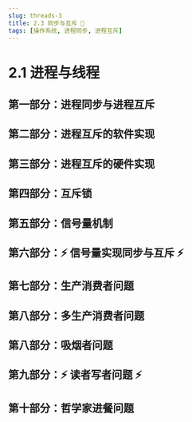 ---
slug: threads-3
title: 2.3 同步与互斥 🚀
tags: [操作系统, 进程同步, 进程互斥]
---


# 2.1 进程与线程

## 第一部分：进程同步与进程互斥

<PDFPreview pdfUrl="https://blog-use-1316646528.cos.ap-nanjing.myqcloud.com/%E6%93%8D%E4%BD%9C%E7%B3%BB%E7%BB%9F/2.3.1%20%E8%BF%9B%E7%A8%8B%E5%90%8C%E6%AD%A5%E4%B8%8E%E8%BF%9B%E7%A8%8B%E4%BA%92%E6%96%A5.pdf" />

## 第二部分：进程互斥的软件实现

<PDFPreview pdfUrl="https://blog-use-1316646528.cos.ap-nanjing.myqcloud.com/%E6%93%8D%E4%BD%9C%E7%B3%BB%E7%BB%9F/2.3.3%20%E8%BF%9B%E7%A8%8B%E4%BA%92%E6%96%A5%E7%9A%84%E7%A1%AC%E4%BB%B6%E5%AE%9E%E7%8E%B0.pdf" />

## 第三部分：进程互斥的硬件实现

<PDFPreview pdfUrl="https://blog-use-1316646528.cos.ap-nanjing.myqcloud.com/%E6%93%8D%E4%BD%9C%E7%B3%BB%E7%BB%9F/2.1.3%20%E8%BF%9B%E7%A8%8B%E6%8E%A7%E5%88%B6.pdf" />

## 第四部分：互斥锁

<PDFPreview pdfUrl="https://blog-use-1316646528.cos.ap-nanjing.myqcloud.com/%E6%93%8D%E4%BD%9C%E7%B3%BB%E7%BB%9F/2.3.4%E4%BA%92%E6%96%A5%E9%94%81.pdf" />

## 第五部分：信号量机制

<PDFPreview pdfUrl="https://blog-use-1316646528.cos.ap-nanjing.myqcloud.com/%E6%93%8D%E4%BD%9C%E7%B3%BB%E7%BB%9F/2.3.5%E4%BF%A1%E5%8F%B7%E9%87%8F%E6%9C%BA%E5%88%B6.pdf" />

## 第六部分：⚡️ 信号量实现同步与互斥 ⚡️

<PDFPreview pdfUrl="https://blog-use-1316646528.cos.ap-nanjing.myqcloud.com/%E6%93%8D%E4%BD%9C%E7%B3%BB%E7%BB%9F/2.3.6%20%E4%BF%A1%E5%8F%B7%E9%87%8F%E5%AE%9E%E7%8E%B0%E5%90%8C%E6%AD%A5%E4%B8%8E%E4%BA%92%E6%96%A5.pdf" />

## 第七部分：生产消费者问题

<PDFPreview pdfUrl="https://blog-use-1316646528.cos.ap-nanjing.myqcloud.com/%E6%93%8D%E4%BD%9C%E7%B3%BB%E7%BB%9F/2.3.7%20%E7%94%9F%E4%BA%A7%E6%B6%88%E8%B4%B9%E8%80%85%E9%97%AE%E9%A2%98.pdf" />

## 第八部分：多生产消费者问题

<PDFPreview pdfUrl="https://blog-use-1316646528.cos.ap-nanjing.myqcloud.com/%E6%93%8D%E4%BD%9C%E7%B3%BB%E7%BB%9F/2.3.8%20%E5%A4%9A%E7%B1%BB%E5%9E%8B%E7%94%9F%E4%BA%A7%E6%B6%88%E8%B4%B9%E8%80%85%E9%97%AE%E9%A2%98.pdf" />

## 第八部分：吸烟者问题

<PDFPreview pdfUrl="https://blog-use-1316646528.cos.ap-nanjing.myqcloud.com/%E6%93%8D%E4%BD%9C%E7%B3%BB%E7%BB%9F/2.3.9%20%E5%90%B8%E7%83%9F%E8%80%85%E9%97%AE%E9%A2%98.pdf" />

## 第九部分：⚡️ 读者写者问题 ⚡️

<PDFPreview pdfUrl="https://blog-use-1316646528.cos.ap-nanjing.myqcloud.com/%E6%93%8D%E4%BD%9C%E7%B3%BB%E7%BB%9F/2.3.10%20%E8%AF%BB%E8%80%85%E5%86%99%E8%80%85%E9%97%AE%E9%A2%98.pdf" />

## 第十部分：哲学家进餐问题

<PDFPreview pdfUrl="https://blog-use-1316646528.cos.ap-nanjing.myqcloud.com/%E6%93%8D%E4%BD%9C%E7%B3%BB%E7%BB%9F/2.3.11%20%E5%93%B2%E5%AD%A6%E5%AE%B6%E8%BF%9B%E9%A4%90%E9%97%AE%E9%A2%98.pdf" />
